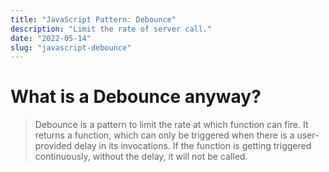 ```yaml
---
title: "JavaScript Pattern: Debounce"
description: "Limit the rate of server call."
date: "2022-05-14"
slug: "javascript-debounce"
---
```



# What is a Debounce anyway?
> Debounce is a pattern to limit the rate at which function can fire. It returns a function, which can only be triggered when there is a user-provided delay in its invocations. If the function is getting triggered continuously, without the delay, it will not be called.
